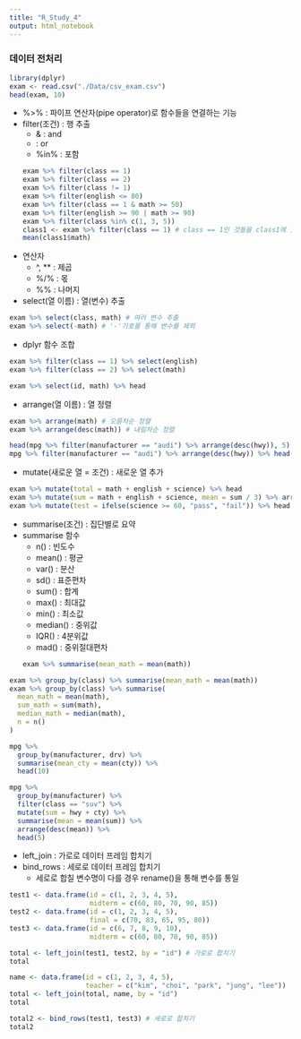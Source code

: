 ```yaml
---
title: "R_Study_4"
output: html_notebook
---
```


### 데이터 전처리
```r
library(dplyr)
exam <- read.csv("./Data/csv_exam.csv")
head(exam, 10)
```

- %>% : 파이프 연산자(pipe operator)로 함수들을 연결하는 기능
- filter(조건) : 행 추출
  - & : and
  - | : or
  - %in% : 포함
```r
exam %>% filter(class == 1)
exam %>% filter(class == 2)
exam %>% filter(class != 1)
exam %>% filter(english <= 80)
exam %>% filter(class == 1 & math >= 50)
exam %>% filter(english >= 90 | math >= 90)
exam %>% filter(class %in% c(1, 3, 5)) 
class1 <- exam %>% filter(class == 1) # class == 1인 것들을 class1에 할당
mean(class1$math)
```

- 연산자
  - ^, ** : 제곱
  - %/% : 몫
  - %% : 나머지

- select(열 이름) : 열(변수) 추출
```r
exam %>% select(class, math) # 여러 변수 추출
exam %>% select(-math) # '-'기호를 통해 변수를 제외
```

- dplyr 함수 조합
```r
exam %>% filter(class == 1) %>% select(english)
exam %>% filter(class == 2) %>% select(math)

exam %>% select(id, math) %>% head
```

- arrange(열 이름) : 열 정렬
```r
exam %>% arrange(math) # 오름차순 정렬
exam %>% arrange(desc(math)) # 내림차순 정렬

head(mpg %>% filter(manufacturer == "audi") %>% arrange(desc(hwy)), 5)
mpg %>% filter(manufacturer == "audi") %>% arrange(desc(hwy)) %>% head(5)
```

- mutate(새로운 열 = 조건) : 새로운 열 추가
```r
exam %>% mutate(total = math + english + science) %>% head
exam %>% mutate(sum = math + english + science, mean = sum / 3) %>% arrange(sum)
exam %>% mutate(test = ifelse(science >= 60, "pass", "fail")) %>% head
```

- summarise(조건) : 집단별로 요약
- summarise 함수
  - n() : 빈도수
  - mean() : 평균
  - var() : 분산
  - sd() : 표준편차
  - sum() : 합계
  - max() : 최대값
  - min() : 최소값
  - median() : 중위값
  - IQR() : 4분위값
  - mad() : 중위절대편차
```r
exam %>% summarise(mean_math = mean(math))
```

```r
exam %>% group_by(class) %>% summarise(mean_math = mean(math))
exam %>% group_by(class) %>% summarise(
  mean_math = mean(math),
  sum_math = sum(math),
  median_math = median(math),
  n = n()
)
```

```r
mpg %>%
  group_by(manufacturer, drv) %>%
  summarise(mean_cty = mean(cty)) %>%
  head(10)
```

```r
mpg %>%
  group_by(manufacturer) %>%
  filter(class == "suv") %>%
  mutate(sum = hwy + cty) %>%
  summarise(mean = mean(sum)) %>%
  arrange(desc(mean)) %>%
  head(5)
```

- left_join : 가로로 데이터 프레임 합치기
- bind_rows : 세로로 데이터 프레임 합치기
  - 세로로 합칠 변수명이 다를 경우 rename()을 통해 변수를 통일

```r
test1 <- data.frame(id = c(1, 2, 3, 4, 5),
                    midterm = c(60, 80, 70, 90, 85))
test2 <- data.frame(id = c(1, 2, 3, 4, 5),
                    final = c(70, 83, 65, 95, 80))
test3 <- data.frame(id = c(6, 7, 8, 9, 10),
                    midterm = c(60, 80, 70, 90, 85))
```

```r
total <- left_join(test1, test2, by = "id") # 가로로 합치기
total

name <- data.frame(id = c(1, 2, 3, 4, 5),
                   teacher = c("kim", "choi", "park", "jung", "lee"))
total <- left_join(total, name, by = "id")
total
```

```r
total2 <- bind_rows(test1, test3) # 세로로 합치기
total2
```